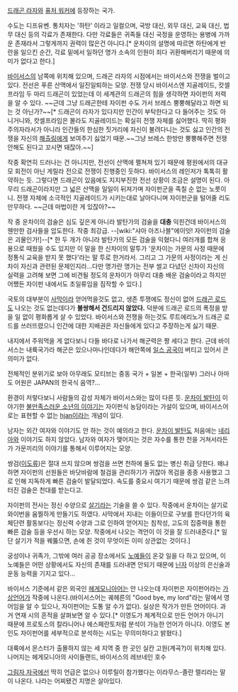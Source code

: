 [[드래곤 라자]]와 [[퓨처 워커]]에 등장하는 국가. 

수도는 디프유벤. 통치자는 '하탄' 이라고 일컬으며, 국방 대신, 외무 대신, 교육 대신, 법무 대신 등의 각료가 존재한다. 다만 각료들은 귀족들 대신 국정을 운영하는 용병에 가까운 존재라서 그렇게까지 권력이 많은건 아니다.[* 운차이의 설명에 따르면 하탄에게 반란을 일으킨 순간, 각료 밑에서 일하던 명가 소속의 인원이 죄다 귀환해버리기 때문에 의미가 없다고 한다.]

[[바이서스]]의 남쪽에 위치해 있으며, 드래곤 라자의 시점에서는 바이서스와 전쟁을 벌이고 있다. 전선은 푸른 산맥에서 일진일퇴하는 모양. 전쟁 당시 바이서스엔 지골레이드, 캇셀프라임 두 마리 드래곤이 있었는데 이 세계관의 드래곤의 힘을 생각하면 자이펀의 저력을 알 수 있다. ~~근데 그냥 드래곤한테 자이펀 수도 가서 브레스 뿡뿡해달라고 하면 되는 것 아닌가?~~[* 드래곤이 라자가 있다지만 인간이 부탁한다고 다 들어주는 것도 아니거니와, 캇셀프라임은 몰라도 지골레이드는 확실히 전쟁 자체를 싫어했다. 딱히 평화주의자라서가 아니라 인간들의 한심한 짓거리에 자신이 불려다니는 것도 싫고 인간의 전쟁을 자신의 [[해츨링]]에게 보여주기 싫었기 때문.~~그냥 브레스 한방만 뿡뿡해주면 전쟁 안해도 된다고 꼬시면 돼잖아.~~]

작중 확연히 드러나는 건 아니지만, 전선이 산맥에 펼쳐져 있기 때문에 평원에서의 대규모 회전이 아닌 게릴라 전으로 전쟁이 진행중인 듯하다. 바이서스의 레인저가 톡톡히 활약하는 듯. 그렇다면 드래곤이 있음에도 지지부진한 전선 상황이 조금은 설명이 된다. 아무리 드래곤이라지만 그 넓은 산맥을 일일이 뒤져가며 자이펀군을 족칠 순 없는 노릇이니. 전쟁 자체에 소극적인 지골레이드가 시키는대로 날아다니며 자이펀군을 털어줄 리도 만무하다. ~~근데 마법이란 게 있잖아?~~

작 중 운차이의 검술은 심도 깊은게 아니라 발탄가의 검술을 '''대충''' 익힌건데 바이서스의 웬만한 검사들을 압도한다. 작중 최강급. --[wiki:"샤아 아즈나블"에이잇! 자이펀의 검술은 괴물인가!]--[* 한 두 개가 아니라 발탄가의 모든 검술을 익혔다니 여러개를 합쳐 응용으로 때웠을 수도 있지만 이 말을 한 신차이의 말투가 '운차이는 가문의 사정 때문에 정통식 교육을 받지 못 했다'라는 말 투로 한거라서. 그리고 그 가문의 사정이라는 게 신차이 자신과 관련된 문제인지라...다만 명가란 명가는 전부 썰고 다녔던 신차이 자신의 실력을 고려해 보면 그에 비견될 정도의 운차이가 아무리 대충 배운 검술이라고 하지만 어쨌든 자이펀 내에서도 초일류임을 짐작할 수 있다.]

국토의 대부분이 [[사막]]이라 얻어먹을것도 없고, 생존 투쟁에도 정신이 없어 [[드래곤 로드]]도 나오는 것도 없는데다가 '''불쌍해서 건드리지 않았다.''' 덕분에 드래곤 로드의 폭정을 받을 일 없이 평화롭게 살 수 있었다. 바이서스와 전쟁을 하는것도 루트에리노가 드래곤 로드를 쓰러뜨렸으니 인간에 대한 지배권은 자신들에게 있다고 주장하는게 싫기 때문.

내지에서 주워먹을 게 없다보니 다들 바다로 나가서 해군력은 짱 세다고 한다. 근데 바이서스는 내륙국가라 해군은 있으나마나인데다가 해안쪽에 [[일스 공국]]이 버티고 있어서 큰 의미가 없다.

전체적인 분위기로 보아 아무래도 모티브는 중동 국가 + 일본 + 한국(일부) 그러나 아마도 어원은 JAPAN의 한국식 음역?...

환경이 저렇다보니 사람들의 감성 자체가 바이서스와는 많이 다른 듯. [[운차이 발탄]]이 이야기한 [[불만족스러운 소년의 이야기]]는 자이펀식 농담이라는 가설이 있으며, 바이서스어로는 표현할 수 없는 [[hjan]]이라는 개념이 있다.

남자는 외간 여자와 이야기도 안 하는 것이 예의라고 한다. [[운차이 발탄]]도 처음에는 [[네리아]]와 이야기도 하지 않았다. 남자와 여자가 맺어지는 것은 자수를 통한 천을 거쳐서라든가 가문끼리의 이야기를 통해서 이루어지는 모양.

쌍검([[이도류]])은 절대 쓰지 않으며 쌍검을 쓰면 천하에 둘도 없는 병신 취급 당한다. 왜냐하면 자이펀의 선원들은 바닷바람에 철검을 관리하기가 귀찮아 목검을 종종 사용했고 그로 인해 지독하게 빠른 검술이 발달되었다. 속도를 중요시 여기기 때문에 쌍검 같은 느려터진 검술은 천대를 받는다고.

자이펀의 전사는 정신 수양으로 [[살기]]라는 기술을 쓸 수 있다. 작중에서 운차이는 살기로 와이번을 움찔하게 만들기도 하였다. 사막에서 지내는 이들이므로 구보를 한다던가의 육체단련 활동보다는 정신력 수양과 그로 인하여 얻어지는 침착성, 고도의 집중력을 통한 빠른 검술 등을 우선시 하는 모양. 작중에서 나오는 격언이 이 것을 잘 드러내준다.[* 일단 살기가 적을 꿰뚫으면, 손에 쥔 것이 무엇이든 이미 상관없는 것이다.]

궁성이나 귀족가, 그밖에 여러 공공 장소에서도 [[노예]]들이 온갖 일을 다 하고 있으며, 이 노예들은 어떤 상황에서도 자신의 존재를 드러내면 안되기 때문에 [[닌자]] 이상의 은신술과 운동 능력을 기지고 있다...

바이서스 기준에서 같은 외국인 [[헤게모니아]]어는 안 나오는데 자이펀은 자이펀어라는 [[가상언어]]가 작중에 나온다.(바이서스어는 궤헤른의 "Good bye, my lord"라는 말에서 영어임을 알 수 있으나, 자이펀어는 도통 알 수가 없다). 실상은 작가가 만든 언어이다. 과거 연재 시의 흔적을 살펴보면 알 수 있다.[* 이영도가 체계적으로 만든 언어가 아니기 때문에 프로토스의 칼라니어나 에스페란토처럼 분석이 가능한 언어가 아니다. 이영도 본인도 자이펀어를 세부적으로 분석하는 시도는 무의미하다고 밝혔다.]

대륙에서 몬스터가 출몰하지 않는 세 지역 중 한 곳인 실칸 고원(계곡?)이 위치해 있다. 나머지는 헤게모니아의 사이들랜드, 바이서스의 레브네인 호수

[[그림자 자국]]에선 딱히 언급은 없으나 이루릴이 참가했다는 이라무스-졸란 랠리라는 말이 나온다. 나라는 어찌됐건 지명은 살아있다.
